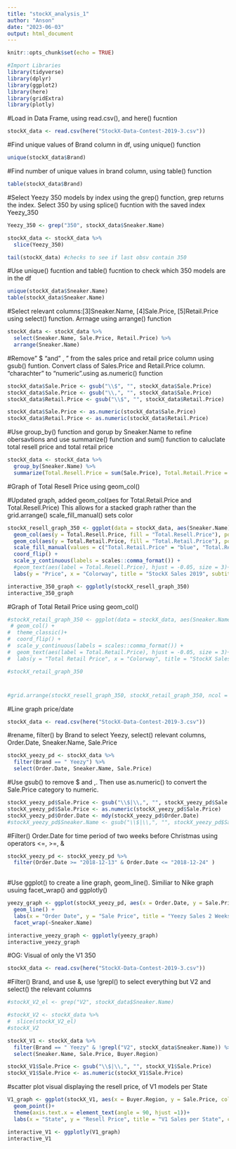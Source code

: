 ```yaml
---
title: "stockX_analysis_1"
author: "Anson"
date: "2023-06-03"
output: html_document
---
```


```r
knitr::opts_chunk$set(echo = TRUE)

#Import Libraries
library(tidyverse)
library(dplyr)
library(ggplot2)
library(here)
library(gridExtra)
library(plotly)

```

#Load in Data Frame, using read.csv(), and here() fucntion
```r
stockX_data <- read.csv(here("StockX-Data-Contest-2019-3.csv"))

```

#Find unique values of Brand column in df, using unique() function
```r
unique(stockX_data$Brand)

```

#Find number of unique values in brand column, using table() function
```r
table(stockX_data$Brand)

```

#Select Yeezy 350 models by index using the grep() function, grep returns the index. Select 350 by using splice() fucntion with the saved index Yeezy_350
```r
Yeezy_350 <- grep("350", stockX_data$Sneaker.Name)

stockX_data <- stockX_data %>%
  slice(Yeezy_350)

tail(stockX_data) #checks to see if last obsv contain 350

```

#Use unique() fucntion and table() fucntion to check which 350 models are in the df
```r
unique(stockX_data$Sneaker.Name)
table(stockX_data$Sneaker.Name)
```

#Select relevant columns:[3]Sneaker.Name, [4]Sale.Price, [5]Retail.Price using select() function. Arrnage using arrange() function
```r
stockX_data <- stockX_data %>%
  select(Sneaker.Name, Sale.Price, Retail.Price) %>%
  arrange(Sneaker.Name)

```

#Remove" $ "and" , " from the sales price and retail price column using gsub() funtion. Convert class of Sales.Price and Retail.Price column. "charachter" to "numeric".using as.numeric() function
```r

stockX_data$Sale.Price <- gsub("\\$", "", stockX_data$Sale.Price)
stockX_data$Sale.Price <- gsub("\\,", "", stockX_data$Sale.Price)
stockX_data$Retail.Price <- gsub("\\$", "", stockX_data$Retail.Price)

stockX_data$Sale.Price <- as.numeric(stockX_data$Sale.Price)
stockX_data$Retail.Price <- as.numeric(stockX_data$Retail.Price)

```

#Use group_by() function and gorup by Sneaker.Name to refine obersavtions and use summarize() function and sum() function to caluclate total resell price and total retail price
```r
stockX_data <- stockX_data %>%
  group_by(Sneaker.Name) %>%
  summarize(Total.Resell.Price = sum(Sale.Price), Total.Retail.Price = sum(Retail.Price))

```


#Graph of Total Resell Price using geom_col()

#Updated graph, added geom_col(aes for Total.Retail.Price and Total.Resell.Price) This allows for a stacked graph rather than the grid.arrange() scale_fill_manual() sets color
```r
stockX_resell_graph_350 <- ggplot(data = stockX_data, aes(Sneaker.Name))+
  geom_col(aes(y = Total.Resell.Price, fill = "Total.Resell.Price"), position = "stack") +
  geom_col(aes(y = Total.Retail.Price, fill = "Total.Retail.Price"), position = "stack") +
  scale_fill_manual(values = c("Total.Retail.Price" = "blue", "Total.Resell.Price" = "forestgreen")) +
  coord_flip() +
  scale_y_continuous(labels = scales::comma_format()) +
  #geom_text(aes(label = Total.Resell.Price), hjust = -0.05, size = 3)+
  labs(y = "Price", x = "Colorway", title = "StockX Sales 2019", subtitle = "Adidas Yeezy Boost 350") 

interactive_350_graph <- ggplotly(stockX_resell_graph_350)
interactive_350_graph

```
#Graph of Total Retail Price using geom_col()
```r
#stockX_retail_graph_350 <- ggplot(data = stockX_data, aes(Sneaker.Name, Total.Retail.Price))+
 # geom_col() +
#  theme_classic()+
#  coord_flip() +
#  scale_y_continuous(labels = scales::comma_format()) +
#  geom_text(aes(label = Total.Retail.Price), hjust = -0.05, size = 3)+
#  labs(y = "Total Retail Price", x = "Colorway", title = "StockX Sales 2019", subtitle = "Adidas Yeezy Boost 350") 

#stockX_retail_graph_350
```

#
```r
#grid.arrange(stockX_resell_graph_350, stockX_retail_graph_350, ncol = 1)

```







#Line graph price/date

```r
stockX_data <- read.csv(here("StockX-Data-Contest-2019-3.csv"))

```

#rename, filter() by Brand to select Yeezy, select() relevant columns, Order.Date, Sneaker.Name, Sale.Price
```r
stockX_yeezy_pd <- stockX_data %>%
  filter(Brand == " Yeezy") %>%
  select(Order.Date, Sneaker.Name, Sale.Price)

```

#Use gsub() to remove $ and ,. Then use as.numeric() to convert the Sale.Price category to numeric. 
```r
stockX_yeezy_pd$Sale.Price <- gsub("\\$|\\,", "", stockX_yeezy_pd$Sale.Price)
stockX_yeezy_pd$Sale.Price <- as.numeric(stockX_yeezy_pd$Sale.Price)
stockX_yeezy_pd$Order.Date <- mdy(stockX_yeezy_pd$Order.Date)
#stockX_yeezy_pd$Sneaker.Name <- gsub("\\$|\\,", "", stockX_yeezy_pd$Sale.Price)
```

#Filter() Order.Date for time period of two weeks before Christmas using operators <=, >=, &
```r
stockX_yeezy_pd <- stockX_yeezy_pd %>%
  filter(Order.Date >= "2018-12-13" & Order.Date <= "2018-12-24" )
  
```

#Use ggplot() to create a line graph, geom_line(). Similiar to Nike graph usuing facet_wrap() and ggplotly()
```r
yeezy_graph <- ggplot(stockX_yeezy_pd, aes(x = Order.Date, y = Sale.Price, color = Sneaker.Name)) +
  geom_line() +
  labs(x = "Order Date", y = "Sale Price", title = "Yeezy Sales 2 Weeks before Christmas") +
  facet_wrap(~Sneaker.Name)

interactive_yeezy_graph <- ggplotly(yeezy_graph)
interactive_yeezy_graph
```







#OG: Visual of only the V1 350
```r
stockX_data <- read.csv(here("StockX-Data-Contest-2019-3.csv"))

```

#Filter() Brand, and use &, use !grepl() to select everything but V2 and select() the relevant columns
```r
#stockX_V2_el <- grep("V2", stockX_data$Sneaker.Name)

#stockX_V2 <- stockX_data %>%
#  slice(stockX_V2_el) 
#stockX_V2

stockX_V1 <- stockX_data %>%
  filter(Brand == " Yeezy" & !grepl("V2", stockX_data$Sneaker.Name)) %>%
  select(Sneaker.Name, Sale.Price, Buyer.Region)

stockX_V1$Sale.Price <- gsub("\\$|\\,", "", stockX_V1$Sale.Price)
stockX_V1$Sale.Price <- as.numeric(stockX_V1$Sale.Price)

```

#scatter plot visual displaying the resell price, of V1 models per State
```r
V1_graph <- ggplot(stockX_V1, aes(x = Buyer.Region, y = Sale.Price, color = Sneaker.Name, size = Sale.Price)) +
  geom_point()+
  theme(axis.text.x = element_text(angle = 90, hjust =1))+
  labs(x = "State", y = "Resell Price", title = "V1 Sales per State", color = "Colorway Name and Sale Price")

interactive_V1 <- ggplotly(V1_graph)
interactive_V1
```
